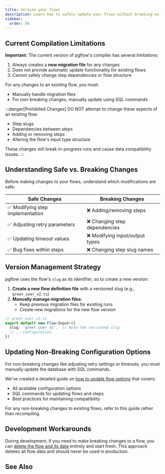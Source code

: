 ```yaml
---
title: Version your flows
description: Learn how to safely update your flows without breaking existing runs
sidebar:
  order: 50
---
```



## Current Compilation Limitations

**Important:** The current version of pgflow's compiler has several limitations:

1. Always creates a **new migration file** for any changes
2. Does not provide automatic update functionality for existing flows
3. Cannot safely change step dependencies or flow structure

For any changes to an existing flow, you must:
- Manually handle migration files
- For non-breaking changes, manually update using SQL commands

:::danger[Prohibited Changes]
DO NOT attempt to change these aspects of an existing flow:
- Step slugs
- Dependencies between steps
- Adding or removing steps
- Altering the flow's input type structure

These changes will break in-progress runs and cause data compatibility issues.
:::

## Understanding Safe vs. Breaking Changes

Before making changes to your flows, understand which modifications are safe:

| Safe Changes | Breaking Changes |
| ------------ | --------------- |
| ✅ Modifying step implementation | ❌ Adding/removing steps |
| ✅ Adjusting retry parameters | ❌ Changing step dependencies |
| ✅ Updating timeout values | ❌ Modifying input/output types |
| ✅ Bug fixes within steps | ❌ Changing step slug names |

## Version Management Strategy

pgflow uses the flow's `slug` as its identifier, so to create a new version:

1. **Create a new flow definition file** with a versioned slug (e.g., `greet_user_v2.ts`)
2. **Manually manage migration files**:
   - Keep previous migration files for existing runs
   - Create new migrations for the new flow version

```typescript
// greet_user_v2.ts
export default new Flow<Input>({
  slug: 'greet_user_v2',  // Note the versioned slug
  // ...configuration
})
```

## Updating Non-Breaking Configuration Options

For non-breaking changes like adjusting retry settings or timeouts, you must manually update the database with SQL commands.

We've created a detailed guide on [how to update flow options](/how-to/update-flow-options/) that covers:
- All available configuration options
- SQL commands for updating flows and steps
- Best practices for maintaining compatibility

For any non-breaking changes to existing flows, refer to this guide rather than recompiling.

## Development Workarounds

During development, if you need to make breaking changes to a flow, you can [delete the flow and its data](/how-to/delete-flow-and-data/) entirely and start fresh. This approach deletes all flow data and should never be used in production.

## See Also

<CardGrid>
  <LinkCard
    title="Delete flow and its data"
    description="Remove a flow completely during development"
    href="/how-to/delete-flow-and-data/"
  />
  <LinkCard
    title="Update flow options"
    description="Non-breaking configuration changes"
    href="/how-to/update-flow-options/"
  />
</CardGrid>
